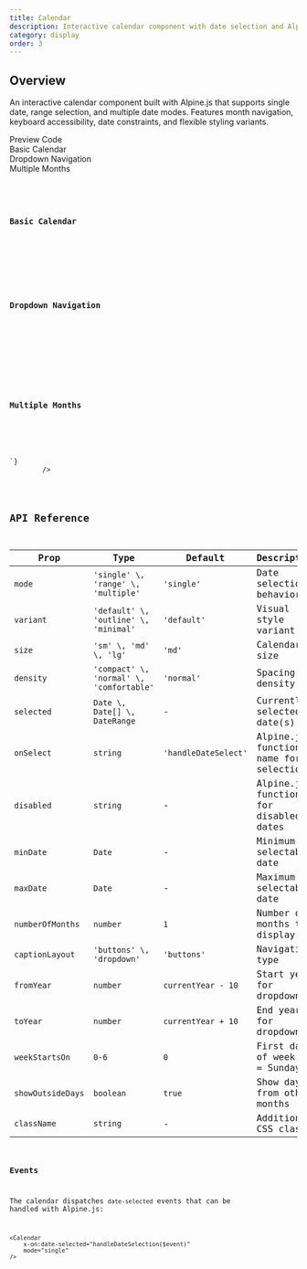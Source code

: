 ```yaml
---
title: Calendar
description: Interactive calendar component with date selection and Alpine.js state management
category: display
order: 3
---
```



## Overview

An interactive calendar component built with Alpine.js that supports single date, range selection, and multiple date modes. Features month navigation, keyboard accessibility, date constraints, and flexible styling variants.

<Tabs defaultValue="preview" class="h-auto">
    <TabsList variant="pills" slot="list">
        <TabsTrigger value="preview" variant="pills">
            Preview
        </TabsTrigger>
        <TabsTrigger value="code" variant="pills">
            Code
        </TabsTrigger>
    </TabsList>
    <TabsContent value="preview" preview class="space-y-8 justify-start">
        <div class="grid grid-cols-1 lg:grid-cols-2 gap-8">
            <div class="space-y-4">
                <span class="text-lg font-semibold">Basic Calendar</span>
                <Calendar mode="single" />
            </div>
            <div class="space-y-4">
                <span class="text-lg font-semibold">Dropdown Navigation</span>
                <Calendar
                    mode="single"
                    captionLayout="dropdown"
                    fromYear={2020}
                    toYear={2030}
                />
            </div>
        </div>
        <div class="grid grid-cols-1 lg:grid-cols-2 gap-8">
            <div class="space-y-4">
                <span class="text-lg font-semibold">Multiple Months</span>
                <Calendar mode="range" numberOfMonths={2} density="compact" />
            </div>
        </div>
    </TabsContent>
    <TabsContent value="code">
        <Code
            language="astro"
            code={`---
---
<div class="grid grid-cols-1 lg:grid-cols-2 gap-8">
    <div class="space-y-4">
        <h3 class="text-lg font-semibold">Basic Calendar</h3>
        <Calendar mode="single"  />
    </div>
    <div class="space-y-4">
        <h3 class="text-lg font-semibold">Dropdown Navigation</h3>
        <Calendar mode="single" captionLayout="dropdown" fromYear={2020} toYear={2030} />
    </div>
</div>
<div class="grid grid-cols-1 lg:grid-cols-2 gap-8">
    <div class="space-y-4">
        <h3 class="text-lg font-semibold">Multiple Months</h3>
        <Calendar mode="range" numberOfMonths={2} density="compact" />
    </div>
</div>
`}
        />
    </TabsContent>
</Tabs>

## API Reference

| Prop              | Type                                     | Default              | Description                           |
| ----------------- | ---------------------------------------- | -------------------- | ------------------------------------- |
| `mode`            | `'single' \, 'range' \, 'multiple'`      | `'single'`           | Date selection behavior               |
| `variant`         | `'default' \, 'outline' \, 'minimal'`    | `'default'`          | Visual style variant                  |
| `size`            | `'sm' \, 'md' \, 'lg'`                   | `'md'`               | Calendar size                         |
| `density`         | `'compact' \, 'normal' \, 'comfortable'` | `'normal'`           | Spacing density                       |
| `selected`        | `Date \, Date[] \, DateRange`            | -                    | Currently selected date(s)            |
| `onSelect`        | `string`                                 | `'handleDateSelect'` | Alpine.js function name for selection |
| `disabled`        | `string`                                 | -                    | Alpine.js function for disabled dates |
| `minDate`         | `Date`                                   | -                    | Minimum selectable date               |
| `maxDate`         | `Date`                                   | -                    | Maximum selectable date               |
| `numberOfMonths`  | `number`                                 | `1`                  | Number of months to display           |
| `captionLayout`   | `'buttons' \, 'dropdown'`                | `'buttons'`          | Navigation type                       |
| `fromYear`        | `number`                                 | `currentYear - 10`   | Start year for dropdown               |
| `toYear`          | `number`                                 | `currentYear + 10`   | End year for dropdown                 |
| `weekStartsOn`    | `0-6`                                    | `0`                  | First day of week (0 = Sunday)        |
| `showOutsideDays` | `boolean`                                | `true`               | Show days from other months           |
| `className`       | `string`                                 | -                    | Additional CSS classes                |

### Events

The calendar dispatches `date-selected` events that can be handled with Alpine.js:

```astro
<Calendar
    x-on:date-selected="handleDateSelection($event)"
    mode="single"
/>
```
